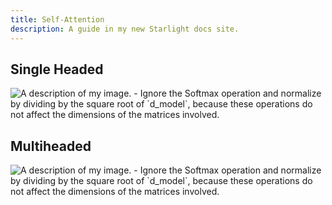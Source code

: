```yaml
---
title: Self-Attention
description: A guide in my new Starlight docs site.
---
```


##  Single Headed 
<Image className="" src={single_head} alt="A description of my image." />
- Ignore the Softmax operation and normalize by dividing by the square root of `d_model`, because these operations do not affect the dimensions of the matrices involved.

## Multiheaded
<Image className="" src={multi_head} alt="A description of my image." />
- Ignore the Softmax operation and normalize by dividing by the square root of `d_model`, because these operations do not affect the dimensions of the matrices involved.
